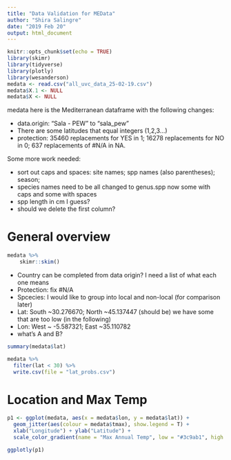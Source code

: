 ```yaml
---
title: "Data Validation for MEData"
author: "Shira Salingre"
date: "2019 Feb 20"
output: html_document
---
```


```r
knitr::opts_chunk$set(echo = TRUE)
library(skimr)
library(tidyverse)
library(plotly)
library(wesanderson)
medata <- read.csv("all_uvc_data_25-02-19.csv")
medata$X.1 <- NULL
medata$X <- NULL

```

medata here is the Mediterranean dataframe with the following changes:

* data.origin: “Sala - PEW” to “sala_pew”
* There are some latitudes that equal integers (1,2,3…)
* protection: 35460 replacements for YES in 1; 16278 replacements for NO in 0; 637 replacements of #N/A in NA.

Some more work needed:

- sort out caps and spaces: site names; spp names (also parentheses);  season; 
- species names need to be all changed to genus.spp now some with caps and some with spaces
- spp length in cm I guess?
- should we delete the first column?	

# General overview

```r
medata %>%
	skimr::skim()
```

- Country can be completed from data origin? I need a list of what each one means
- Protection: fix #N/A
- Spcecies: I would like to group into local and non-local (for comparison later)
- Lat: South ~30.276670; North ~45.137447 (should be) we have some that are too low (in the following)
- Lon: West ~ -5.587321; East ~35.110782
- what's A and B?


```r
summary(medata$lat)

medata %>% 
  filter(lat < 30) %>% 
  write.csv(file = "lat_probs.csv")
```

# Location and Max Temp

```r
p1 <- ggplot(medata, aes(x = medata$lon, y = medata$lat)) +
  geom_jitter(aes(colour = medata$tmax), show.legend = T) +
  xlab("Longitude") + ylab("Latitude") +
  scale_color_gradient(name = "Max Annual Temp", low = "#3c9ab1", high = "#f22300", na.value = "#899da4")

ggplotly(p1)

```






